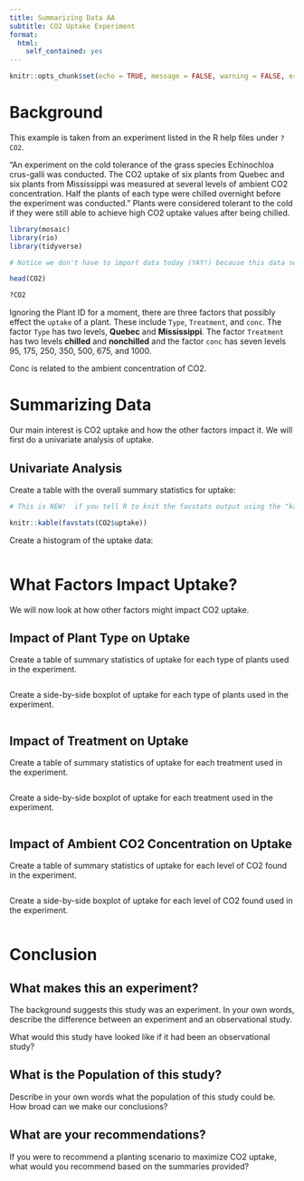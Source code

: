 ```yaml
---
title: Summarizing Data AA
subtitle: CO2 Uptake Experiment
format:
  html:
    self_contained: yes
---
```

```r
knitr::opts_chunk$set(echo = TRUE, message = FALSE, warning = FALSE, error = TRUE)
```



# Background

This example is taken from an experiment listed in the R help files under `?CO2`.

"An experiment on the cold tolerance of the grass species Echinochloa crus-galli was conducted. The CO2 uptake of six plants from Quebec and six plants from Mississippi was measured at several levels of ambient CO2 concentration. Half the plants of each type were chilled overnight before the experiment was conducted." Plants were considered tolerant to the cold if they were still able to achieve high CO2 uptake values after being chilled.


```r

library(mosaic)
library(rio)
library(tidyverse)

```

```r

# Notice we don't have to import data today (YAY!) because this data set is included in the base R functionality

head(CO2)

?CO2

```

Ignoring the Plant ID for a moment, there are three factors that possibly effect the `uptake` of a plant. These include `Type`, `Treatment`, and `conc`. The factor `Type` has two levels, **Quebec** and **Mississippi**. The factor `Treatment` has two levels **chilled** and **nonchilled** and the factor `conc` has seven levels 95, 175, 250, 350, 500, 675, and 1000.

Conc is related to the ambient concentration of CO2.  

# Summarizing Data

Our main interest is CO2 uptake and how the other factors impact it.  We will first do a univariate analysis of uptake.

## Univariate Analysis

Create a table with the overall summary statistics for uptake:

```r

# This is NEW!  if you tell R to knit the favstats output using the "kable" function, it will look a lot nicer when the document is rendered.

knitr::kable(favstats(CO2$uptake))

```


Create a histogram of the uptake data:

```r

```


# What Factors Impact Uptake?

We will now look at how other factors might impact CO2 uptake.

## Impact of Plant Type on Uptake

Create a table of summary statistics of uptake for each type of plants used in the experiment.

```r


```

Create a side-by-side boxplot of uptake for each type of plants used in the experiment.

```r


```



## Impact of Treatment on Uptake

Create a table of summary statistics of uptake for each treatment used in the experiment.

```r


```

Create a side-by-side boxplot of uptake for each treatment used in the experiment.

```r


```


## Impact of Ambient CO2 Concentration on Uptake

Create a table of summary statistics of uptake for each level of CO2 found in the experiment.

```r


```

Create a side-by-side boxplot of uptake for each level of CO2 found used in the experiment.

```r


```

# Conclusion


## What makes this an experiment?

The background suggests this study was an experiment.  In your own words, describe the difference between an experiment and an observational study. 

What would this study have looked like if it had been an observational study?


## What is the Population of this study?  

Describe in your own words what the population of this study could be.  How broad can we make our conclusions?

## What are your recommendations?

If you were to recommend a planting scenario to maximize CO2 uptake, what would you recommend based on the summaries provided?


